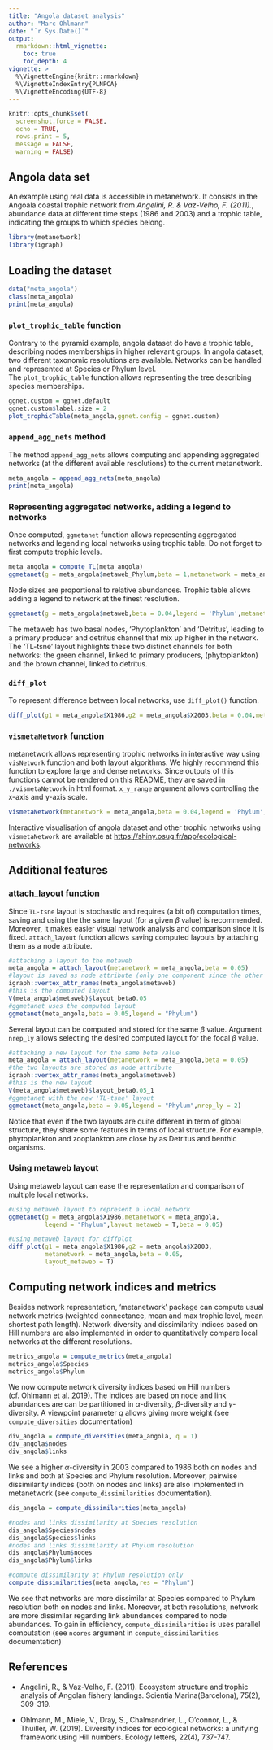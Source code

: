 ```yaml
---
title: "Angola dataset analysis"
author: "Marc Ohlmann"
date: "`r Sys.Date()`"
output:
  rmarkdown::html_vignette:
    toc: true
    toc_depth: 4
vignette: >
  %\VignetteEngine{knitr::rmarkdown}
  %\VignetteIndexEntry{PLNPCA}
  %\VignetteEncoding{UTF-8}
---
```


```r
knitr::opts_chunk$set(
  screenshot.force = FALSE, 
  echo = TRUE,
  rows.print = 5,
  message = FALSE, 
  warning = FALSE)
```

## Angola data set 

An example using real data is accessible in metanetwork. It consists in the Angoala coastal trophic network from *Angelini, R. & Vaz-Velho, F. (2011).*, abundance data at different time steps (1986 and 2003) and a trophic table, indicating the groups to which species belong.

```r
library(metanetwork)
library(igraph)
```



## Loading the dataset

```r
data("meta_angola")
class(meta_angola)
print(meta_angola)
```

### `plot_trophic_table` function

Contrary to the pyramid example, angola dataset do have a trophic table, describing nodes memberships in higher relevant groups. In angola dataset, two different taxonomic resolutions are available. Networks can be handled and represented at Species or Phylum level.       
The `plot_trophic_table` function allows representing the tree describing species memberships.

```r
ggnet.custom = ggnet.default
ggnet.custom$label.size = 2
plot_trophicTable(meta_angola,ggnet.config = ggnet.custom)
```

### `append_agg_nets` method

The method `append_agg_nets` allows computing and appending aggregated networks (at the different available resolutions) to the current metanetwork.

```r
meta_angola = append_agg_nets(meta_angola)
print(meta_angola)
```

### Representing aggregated networks, adding a legend to networks

Once computed, `ggmetanet` function allows representing aggregated networks and legending local networks using trophic table. Do not forget to first compute trophic levels.

```r
meta_angola = compute_TL(meta_angola)
ggmetanet(g = meta_angola$metaweb_Phylum,beta = 1,metanetwork = meta_angola)
```

Node sizes are proportional to relative abundances. Trophic table allows adding a legend to network at the finest resolution.

```r
ggmetanet(g = meta_angola$metaweb,beta = 0.04,legend = 'Phylum',metanetwork = meta_angola)
```

The metaweb has two basal nodes, 'Phytoplankton' and 'Detritus', leading to a primary producer and detritus channel that mix up higher in the network. The 'TL-tsne' layout highlights these two distinct channels for both networks: the green channel, linked to primary producers, (phytoplankton) and the brown channel, linked to detritus.

### `diff_plot`

To represent difference between local networks, use `diff_plot()` function.

```r
diff_plot(g1 = meta_angola$X1986,g2 = meta_angola$X2003,beta = 0.04,metanetwork = meta_angola)
```
       
### `vismetaNetwork` function

metanetwork allows representing trophic networks in interactive way using `visNetwork` function and both layout algorithms. We highly recommend this function to explore large and dense networks. Since outputs of this functions cannot be rendered on this README, they are saved in `./vismetaNetwork` in html format. `x_y_range` argument allows controlling the x-axis and y-axis scale.

```r
vismetaNetwork(metanetwork = meta_angola,beta = 0.04,legend = 'Phylum',x_y_range = c(30,60))
```

Interactive visualisation of angola dataset and other trophic networks using `vismetaNetwork` are available at [https://shiny.osug.fr/app/ecological-networks](https://shiny.osug.fr/app/ecological-networks).

## Additional features

### attach_layout function

Since `TL-tsne` layout is stochastic and requires (a bit of) computation times, saving and using the the same layout (for a given $\beta$ value) is recommended. Moreover, it makes easier visual network analysis and comparison since it is fixed.
`attach_layout` function allows saving computed layouts by attaching them as a node attribute.

```r
#attaching a layout to the metaweb
meta_angola = attach_layout(metanetwork = meta_angola,beta = 0.05)
#layout is saved as node attribute (only one component since the other one is trophic level)
igraph::vertex_attr_names(meta_angola$metaweb)
#this is the computed layout
V(meta_angola$metaweb)$layout_beta0.05
#ggmetanet uses the computed layout
ggmetanet(meta_angola,beta = 0.05,legend = "Phylum")
```

Several layout can be computed and stored for the same $\beta$ value. Argument `nrep_ly` allows selecting the desired computed layout for the focal $\beta$ value. 

```r
#attaching a new layout for the same beta value
meta_angola = attach_layout(metanetwork = meta_angola,beta = 0.05)
#the two layouts are stored as node attribute
igraph::vertex_attr_names(meta_angola$metaweb)
#this is the new layout
V(meta_angola$metaweb)$layout_beta0.05_1
#ggmetanet with the new 'TL-tsne' layout
ggmetanet(meta_angola,beta = 0.05,legend = "Phylum",nrep_ly = 2)

```

Notice that even if the two layouts are quite different in term of global structure, they share some features in terms of local structure. For example, phytoplankton and zooplankton are close by as Detritus and benthic organisms.

### Using metaweb layout

Using metaweb layout can ease the representation and comparison of multiple local networks. 

```r
#using metaweb layout to represent a local network
ggmetanet(g = meta_angola$X1986,metanetwork = meta_angola,
          legend = "Phylum",layout_metaweb = T,beta = 0.05)

#using metaweb layout for diffplot
diff_plot(g1 = meta_angola$X1986,g2 = meta_angola$X2003,
          metanetwork = meta_angola,beta = 0.05,
          layout_metaweb = T)
```
 
## Computing network indices and metrics

Besides network representation, 'metanetwork' package can compute usual network metrics (weighted connectance, mean and max trophic level, mean shortest path length). Network diversity and dissimilarity indices based on Hill numbers are also implemented in order to quantitatively compare local networks at the different resolutions.

```r
metrics_angola = compute_metrics(meta_angola)
metrics_angola$Species
metrics_angola$Phylum
```

We now compute network diversity indices based on Hill numbers (cf. Ohlmann et al. 2019). The indices are based on node and link abundances are can be partitioned in $\alpha$-diversity, $\beta$-diversity and $\gamma$-diversity. A viewpoint parameter $q$ allows giving more weight (see `compute_diversities` documentation)

```r
div_angola = compute_diversities(meta_angola, q = 1)
div_angola$nodes
div_angola$links
```

We see a higher $\alpha$-diversity in 2003 compared to 1986 both on nodes and links and both at Species and Phylum resolution.
Moreover, pairwise dissimilarity indices (both on nodes and links) are also implemented in metanetwork  (see `compute_dissimilarities` documentation).

```r
dis_angola = compute_dissimilarities(meta_angola)

#nodes and links dissimilarity at Species resolution
dis_angola$Species$nodes
dis_angola$Species$links
#nodes and links dissimilarity at Phylum resolution
dis_angola$Phylum$nodes
dis_angola$Phylum$links

#compute dissimilarity at Phylum resolution only
compute_dissimilarities(meta_angola,res = "Phylum")
```
We see that networks are more dissimilar at Species compared to Phylum resolution both on nodes and links. Moreover, at both resolutions, network are more dissimilar regarding link abundances compared to node abundances.
To gain in efficiency, `compute_dissimilarities` is uses parallel computation (see `ncores` argument in `compute_dissimilarities` documentation)

## References

- Angelini, R., & Vaz-Velho, F. (2011). Ecosystem structure and trophic analysis of Angolan fishery landings. Scientia Marina(Barcelona), 75(2), 309-319.

- Ohlmann, M., Miele, V., Dray, S., Chalmandrier, L., O'connor, L., & Thuiller, W. (2019). Diversity indices for ecological networks: a unifying framework using Hill numbers. Ecology letters, 22(4), 737-747.

